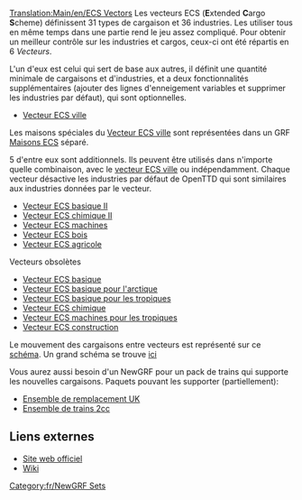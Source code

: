 [[Translation:Main/en/ECS Vectors]]
{{fr/Infobox NewGRF|nomEnsemble= Vecteurs ECS
|captureEcran=
|artiste= George, les autres
|codeur= George
|focus= Industrie
|homepage= george.zernebok.net/newgrf/downloads.html
|homepagename= Téléchargement de nouveaux graphismes
|copyright= [http://creativecommons.org/licenses/by-nc-nd/3.0/ cc-by-nc-nd]
}}
Les vecteurs ECS ('''E'''xtended '''C'''argo '''S'''cheme) définissent 31 types de cargaison et 36 industries. Les utiliser tous en même temps dans une partie rend le jeu assez compliqué. Pour obtenir un meilleur contrôle sur les industries et cargos, ceux-ci ont été répartis en 6 ''Vecteurs''.

L'un d'eux est celui qui sert de base aux autres, il définit une quantité minimale de cargaisons et d'industries, et a deux fonctionnalités supplémentaires (ajouter des lignes d'enneigement variables et supprimer les industries par défaut), qui sont optionnelles.

* [[Main/fr/Vecteur ECS ville|Vecteur ECS ville]] 
Les maisons spéciales du [[Main/fr/Vecteur ECS ville|Vecteur ECS ville]] sont représentées dans un GRF [[Main/fr/Maisons ECS|Maisons ECS]] séparé.

5 d'entre eux sont additionnels. Ils peuvent être utilisés dans n'importe quelle combinaison, avec le [[Main/fr/Vecteur ECS ville|vecteur ECS ville]] ou indépendamment. Chaque vecteur désactive les industries par défaut de OpenTTD qui sont similaires aux industries données par le vecteur.
* [[Main/fr/Vecteur ECS basique II|Vecteur ECS basique II]] 
* [[Main/fr/Vecteur ECS chimique II|Vecteur ECS chimique II]]
* [[Main/fr/Vecteur ECS machines|Vecteur ECS machines]] 
* [[Main/fr/Vecteur ECS bois|Vecteur ECS bois]]
* [[Main/fr/Vecteur ECS agricole|Vecteur ECS agricole]]

Vecteurs obsolètes
* [[Main/fr/Vecteur ECS basique|Vecteur ECS basique]] 
* [[Main/fr/Vecteur ECS basique pour l'arctique|Vecteur ECS basique pour l'arctique]] 
* [[Main/fr/Vecteur ECS basique pour les tropiques|Vecteur ECS basique pour les tropiques]]
* [[Main/fr/Vecteur ECS chimique|Vecteur ECS chimique]]
* [[Main/fr/Vecteur ECS machines pour les tropiques|Vecteur ECS machines pour les tropiques]]
* [[Main/fr/Vecteur ECS construction|Vecteur ECS construction]]

Le mouvement des cargaisons entre vecteurs est représenté sur ce [http://george.zernebok.net/newgrf/newcargos/img/cargovectorsgeneral19.png schéma].
Un grand schéma se trouve [http://www.george.zernebok.net/newgrf/newcargos/img/cargovectors19.png ici]


Vous aurez aussi besoin d'un NewGRF pour un pack de trains qui supporte les nouvelles cargaisons.
Paquets pouvant les supporter (partiellement):
* [[Main/fr/Ensemble de remplacement UK|Ensemble de remplacement UK]]
* [[Main/fr/Ensemble de trains 2cc|Ensemble de trains 2cc]]

== Liens externes ==
* [http://george.zernebok.net/newgrf/downloads.html Site web officiel]
* [http://wiki.ttdpatch.net/tiki-index.php?page=ECSVectors Wiki]

[[Category:fr/NewGRF Sets]]